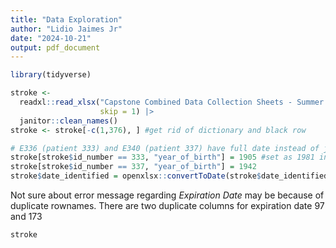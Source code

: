 ```yaml
---
title: "Data Exploration"
author: "Lidio Jaimes Jr"
date: "2024-10-21"
output: pdf_document
---
```

```r
library(tidyverse)
```

```r
stroke <- 
  readxl::read_xlsx("Capstone Combined Data Collection Sheets - Summer 2024.xlsx", 
                    skip = 1) |> 
  janitor::clean_names()
stroke <- stroke[-c(1,376), ] #get rid of dictionary and black row

# E336 (patient 333) and E340 (patient 337) have full date instead of just year
stroke[stroke$id_number == 333, "year_of_birth"] = 1905 #set as 1981 instead of 1905
stroke[stroke$id_number == 337, "year_of_birth"] = 1942
stroke$date_identified = openxlsx::convertToDate(stroke$date_identified)
```
Not sure about error message regarding *Expiration Date* may be because of duplicate rownames. There are two duplicate columns for expiration date 97 and 173

```r
stroke
```
